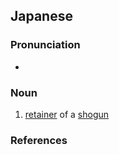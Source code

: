 ==Japanese==
{{ja-kanjitab|はた|もと|yomi=kun}}

===Pronunciation===
* {{ja-pron|はたもと|y=k|acc=0|acc_ref=NHK}}

===Noun===
{{ja-noun|はたもと}}

# [[retainer]] of a [[shogun]]

===References===
<references/>